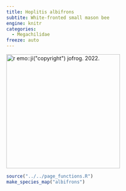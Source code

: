 ```yaml
---
title: Hoplitis albifrons
subtite: White-fronted small mason bee
engine: knitr
categories:
  - Megachilidae
freeze: auto
---
```

[![`r emo::ji("copyright")` jofrog. 2022.](https://inaturalist-open-data.s3.amazonaws.com/photos/224154577/large.jpg){height=300}](https://inaturalist.ca/observations/131695330)

```r
source("../../page_functions.R")
make_species_map("albifrons")
```
